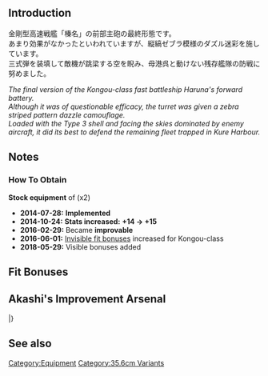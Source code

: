 {{EquipmentInfo|104}}

==Introduction==
金剛型高速戦艦「榛名」の前部主砲の最終形態です。<br>あまり効果がなかったといわれていますが、縦縞ゼブラ模様のダズル迷彩を施しています。<br>三式弾を装填して敵機が跳梁する空を睨み、母港呉と動けない残存艦隊の防戦に努めました。 

''The final version of the Kongou-class fast battleship Haruna's forward battery.''<br>
''Although it was of questionable efficacy, the turret was given a zebra striped pattern dazzle camouflage.''<br>
''Loaded with the Type 3 shell and facing the skies dominated by enemy aircraft, it did its best to defend the remaining fleet trapped in Kure Harbour.''

==Notes==
<div class="mw-collapsible"><h3>How To Obtain</h3>
<div class="mw-collapsible-content">
'''Stock equipment''' of {{Ship/Link|Haruna Kai Ni}} (x2)

</div></div>


<div class="mw-collapsible><h3>Updates History</h3>
<div class="mw-collapsible-content>
* '''2014-07-28:''' '''Implemented'''
* '''2014-10-24:''' '''Stats increased:'''  '''{{Firepower}}+14 → {{Firepower}}+15 '''
* '''2016-02-29:''' Became '''improvable'''
* '''2016-06-01:''' [[Gun Fit Bonuses|Invisible fit bonuses]] increased for Kongou-class
* '''2018-05-29:''' Visible bonuses added
</div></div>

==Fit Bonuses==
{{:35.6cm Twin Gun Mount (Dazzle Camouflage)/Bonuses}}

==Akashi's Improvement Arsenal==
{{AkashiWorkshop}}
{{AkashiWorkshopLine
|Name=35.6cm Twin Gun Mount (Dazzle Camouflage)
|ItemType=RedGunHeavy
|Fuel=30
|Ammo=250
|Steel=300
|Baux=30
|Mats0-5=3/4
|Mats6-9=4/5
|Mats10=-
|Screws0-5=2/3
|Screws6-9=3/5
|Screws10=-
|EquipConsume0-5=1x{{RedGunHeavy|35.6cm Twin Gun Mount}}
|EquipConsume6-9=2x{{RedGunHeavy|35.6cm Twin Gun Mount}}
|EquipConsume10=-
|Sun=✓
|Mon=✓
|Tue=✓
|Wed=✓
|Sat=✓
|2ndShip=[[Haruna#Second Upgrade|Haruna Kai Ni]]
}}
|}

==See also==
{{Equipmentlist}}
[[Category:Equipment]]
[[Category:35.6cm Variants]]